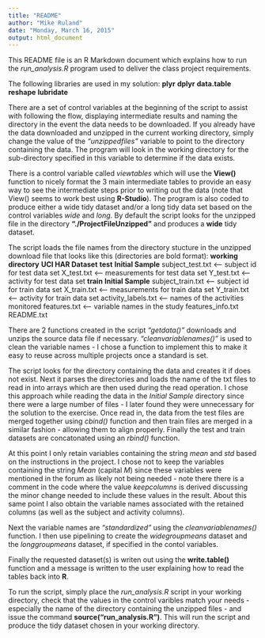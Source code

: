 ```yaml
---
title: "README"
author: "Mike Ruland"
date: "Monday, March 16, 2015"
output: html_document
---
```


This README file is an R Markdown document which explains how to run the 
*run_analysis.R* program used to deliver the class project requirements.

The following libraries are used in my solution:
  **plyr**
  **dplyr**
  **data.table**
  **reshape**
  **lubridate**

There are a set of control variables at the beginning of the script 
to assist with following the flow, displaying intermediate results and naming
the directory in the event the data needs to be downloaded.  If you already 
have the data downloaded and unzipped in the current working directory, simply 
change the value of the *"unzippedfiles"* variable to point to the directory 
containing the data.  The program will look in the working directory for the 
sub-directory specified in this variable to determine if the data exists.  

There is a control variable called *viewtables* which will use the **View()**
function to nicely format the 3 main intermediate tables to provide an easy
way to see the intermediate steps prior to writing out the data (note that 
View() seems to work best using **R-Studio**).  The program is also coded to 
produce either a wide tidy dataset and/or a long tidy data set based on the 
control variables *wide* and *long*.  By default the script looks for the 
unzipped file in the directory **"./ProjectFileUnzipped"** and produces a 
**wide** tidy dataset.

The script loads the file names from the directory stucture in the unzipped 
download file that looks like this (directories are bold format):
   **working directory**
     **UCI HAR Dataset**
        **test**
          **Initial Sample**
          subject_test.txt          <-- subject id for test data set
          X_test.txt                <-- measurements for test data set
          Y_test.txt                <-- activity for test data set
        **train**
          **Initial Sample**
          subject_train.txt         <-- subject id for train data set
          X_train.txt               <-- measurements for train data set
          Y_train.txt               <-- activity for train data set
        activity_labels.txt         <-- names of the activities monitored
        features.txt                <-- variable names in the study
        features_info.txt
        README.txt
        
There are 2 functions created in the script *"getdata()"* downloads and unzips
the source data file if necessary.  *"cleanvariablenames()"* is used to clean 
the variable names - I chose a function to implement this to make it easy to 
reuse across multiple projects once a standard is set.

The script looks for the directory containing the data and creates it if does 
not exist.  Next it parses the directories and loads the name of the txt files 
to read in into arrays which are then used during the read operation.  I chose 
this approach while reading the data in the *Initial Sample* directory since 
there were a large number of files - I later found they were unnecessary for 
the solution to the exercise.  Once read in, the data from the test files 
are merged together using *cbind()* function and then train files are merged
in a similar fashion - allowing them to align properly.  Finally the test and 
train datasets are concatonated using an *rbind()* function.

At this point I only retain variables containing the string *mean* and *std*
based on the instructions in the project.  I chose not to keep the variables
containing the string *Mean* (capital *M*) since these variables were mentioned
in the forum as likely not being needed - note there there is a comment in the 
code where the value *keepcolumns* is derived discussing the minor change 
needed to include these values in the result.  About this same point I also 
obtain the variable names associated with the retained columns (as well as the 
subject and activity columns).  

Next the variable names are *"standardized"* using the *cleanvariablenames()*
function.  I then use pipelining to create the *widegroupmeans* dataset and the 
*longgroupmeans* dataset, if specified in the contol variables.  

Finally the requested dataset(s) is writen out using the **write.table()** 
function and a message is written to the user explaining how to read the tables
back into **R**.

To run the script, simply place the *run_analysis.R* script in your working 
directory, check that the values in the control varibles match your needs - 
especially the name of the directory containing the unzipped files - and 
issue the command **source("run_analysis.R")**.  This will run the script 
and produce the tidy dataset chosen in your working directory.